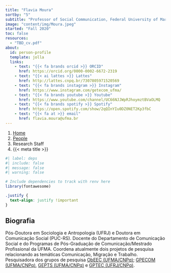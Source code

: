 ```yaml
---
title: "Flavia Moura"
sortby: "5"
subtitle: "Professor of Social Communication, Federal University of Maranhão"
image: "content/img/Moura.jpeg"
started: "Fall 2020"
toc: false
resources: 
  - "TBD_cv.pdf"
about:
  id: person-profile
  template: jolla
  links:
    - text: "{{< fa brands orcid >}} ORCID"
      href: https://orcid.org/0000-0002-6672-2319
    - text: "{{< ai lattes >}} Lattes"
      href: http://lattes.cnpq.br/7307805971520569 
    - text: "{{< fa brands instagram >}} Instagram"
      href: https://www.instagram.com/getecom_ufma/       
    - text: "{{< fa brands youtube >}} Youtube"
      href: https://www.youtube.com/channel/UC66NJJWpRJhoymztBVaOLMQ
    - text: "{{< fa brands spotify >}} Spotify"
      href: https://open.spotify.com/show/2qQInYIu0DZ0NET2Kp3fbC     
    - text: "{{< fa at >}} email"
      href: flavia.moura@ufma.br                
---
```


```{=html}
<nav aria-label="breadcrumb">
  <ol class="breadcrumb">
    <li class="breadcrumb-item"><a href="../../index.html">Home</a></li>
    <li class="breadcrumb-item"><a href="../../people.html">People</a></li>
    <li class="breadcrumb-item active">Research Staff</li>
    <li class="breadcrumb-item active" aria-current="page">{{< meta title >}}</li>
  </ol>
</nav>
```

:::{#person-profile}
:::

```r
#| label: deps
#| include: false
#| message: false
#| warning: false

# Include dependencies to track with renv here
library(fontawesome)

```

```css
.justify {
  text-align: justify !important
}
```

::: {.justify}

## Biografia

Pós-Doutora em Sociologia e Antropologia (UFRJ) e Doutora em Comunicação Social (PUC-RS). Docente do Departamento de Comunicação Social e do Programas de Pós-Graduação de Comunicação/Mestrado Profissional da UFMA. Coordena atualmente dois projetos de pesquisa relacionando as temáticas Comunicação, Migração e Trabalho. Pesquisadora dos grupos de pesquisa [ObEEC (UFMA/CNPq)](https://portalpadrao.ufma.br/ppgcompro/grupos-de-pesquisa/obeec); [GPECOM (UFMA/CNPq)](https://portalpadrao.ufma.br/ppgcompro/grupos-de-pesquisa/grupo-de-pesquisa-e-estrategias-em-comunicacao), [GEPTS (UFMA/CNPq)](https://gepfs.ufma.br) e [GPTEC (UFRJ/CNPq)](https://www.gptec.org).


:::
